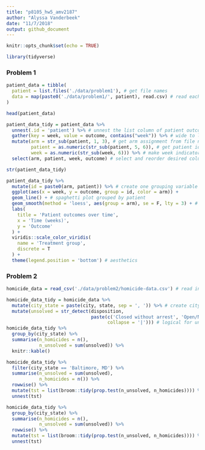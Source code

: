 ```yaml
---
title: "p8105_hw5_amv2187"
author: "Alyssa Vanderbeek"
date: "11/7/2018"
output: github_document
---
```


```r
knitr::opts_chunk$set(echo = TRUE)

library(tidyverse)

```

### Problem 1

```r
patient_data = tibble(
  patient = list.files('./data/problem1'), # get file names
  data = map(paste0('./data/problem1/', patient), read.csv) # read each file as list entry in column
)

head(patient_data)

patient_data_tidy = patient_data %>%
  unnest(.id = 'patient') %>% # unnest the list column of patient outcomes
  gather(key = week, value = outcome, contains("week")) %>% # wide to long
  mutate(arm = str_sub(patient, 1, 3), # get arm assignment from file name
         patient = as.numeric(str_sub(patient, 5, 6)), # get patient id from file name
         week = as.numeric(str_sub(week, 6))) %>% # make week indicator single numeric value
  select(arm, patient, week, outcome) # select and reorder desired columns

str(patient_data_tidy)

```

```r
patient_data_tidy %>%
  mutate(id = paste0(arm, patient)) %>% # create one grouping variable of arm assignment and patient id within that arm
  ggplot(aes(x = week, y = outcome, group = id, color = arm)) +
  geom_line() + # spaghetti plot grouped by patient
  geom_smooth(method = 'loess', aes(group = arm), se = F, lty = 3) + # fit smoothed curves for each trt group
  labs(
    title = 'Patient outcomes over time',
    x = 'Time (weeks)',
    y = 'Outcome'
  ) + 
  viridis::scale_color_viridis(
    name = 'Treatment group',
    discrete = T
  ) +
  theme(legend.position = 'bottom') # aesthetics
```



### Problem 2

```r
homicide_data = read_csv('./data/problem2/homicide-data.csv') # read in data

homicide_data_tidy = homicide_data %>%
  mutate(city_state = paste(city, state, sep = ', ')) %>% # create city_state variable
  mutate(unsolved = str_detect(disposition, 
                               paste(c('Closed without arrest', 'Open/No arrest'), 
                                     collapse = '|'))) # logical for unsolved yes/no
homicide_data_tidy %>%
  group_by(city_state) %>% 
  summarise(n_homicides = n(),
            n_unsolved = sum(unsolved)) %>%
  knitr::kable()
```

```r
homicide_data_tidy %>%
  filter(city_state == 'Baltimore, MD') %>% 
  summarise(n_unsolved = sum(unsolved),
            n_homicides = n()) %>% 
  rowwise() %>%
  mutate(tst = list(broom::tidy(prop.test(n_unsolved, n_homicides)))) %>%
  unnest(tst)

homicide_data_tidy %>%
  group_by(city_state) %>% 
  summarise(n_homicides = n(),
            n_unsolved = sum(unsolved)) %>%
  rowwise() %>%
  mutate(tst = list(broom::tidy(prop.test(n_unsolved, n_homicides)))) %>%
  unnest(tst)
```


